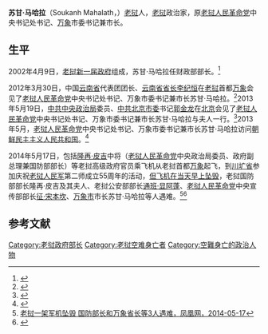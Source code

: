 
'''苏甘·马哈拉'''（Soukanh Mahalath，{{bd|1955年||2014年|5月17日|catIdx=Mahalath}}）[[老挝|老挝]]人，[[老挝|老挝]]政治家，原[[老挝人民革命党|老挝人民革命党]]中央书记处书记、[[万象|万象]]市委书记兼市长。

==生平==
2002年4月9日，[[本扬·沃拉吉内阁|老挝新一届政府]]组成，苏甘·马哈拉任财政部部长。<ref>{{Cite web |url=http://www.china.com.cn/chinese/zhuanti/zgdm/444604.htm |title=老挝概况，中国网，于2014-05-18查阅 |access-date=2014-05-18 |archive-date=2015-09-23 |archive-url=https://web.archive.org/web/20150923225631/http://www.china.com.cn/chinese/zhuanti/zgdm/444604.htm |dead-url=no }}</ref>

2012年3月30日，中国[[云南省|云南省]]代表团团长、[[云南省省长列表|云南省省长]][[李纪恒|李纪恒]]在[[老挝|老挝]]首都[[万象|万象]]会见了[[老挝人民革命党|老挝人民革命党]]中央书记处书记、万象市委书记兼市长苏甘·马哈拉。<ref>{{Cite web |url=http://cpc.people.com.cn/GB/64093/117005/17561925.html |title=李纪恒会见万象市长，中国共产党新闻网，2012-04-01 |access-date=2014-05-18 |archive-date=2016-03-04 |archive-url=https://web.archive.org/web/20160304071435/http://cpc.people.com.cn/GB/64093/117005/17561925.html |dead-url=no }}</ref>2013年5月19日，[[中共中央政治局|中共中央政治局]]委员、[[中共北京市委|中共北京市委]]书记[[郭金龙|郭金龙]]在[[北京|北京]]会见了[[老挝人民革命党|老挝人民革命党]]中央书记处书记、万象市委书记兼市长苏甘·马哈拉与夫人一行。<ref>{{Cite web |url=http://money.163.com/13/0520/09/8VAE089N00253B0H.html |title=郭金龙会见万象市委书记兼市长苏甘·马哈拉一行，网易，2013-05-20 |access-date=2014-05-18 |archive-url=https://web.archive.org/web/20140518064208/http://money.163.com/13/0520/09/8VAE089N00253B0H.html |archive-date=2014-05-18 |dead-url=yes }}</ref>2013年5月，[[老挝人民革命党|老挝人民革命党]]中央书记处书记、万象市委书记兼市长苏甘·马哈拉访问[[朝鲜民主主义人民共和国|朝鲜民主主义人民共和国]]。<ref>{{Cite web |url=http://www.fmprc.gov.cn/mfa_chn/gjhdq_603914/gj_603916/yz_603918/1206_604354/ |title=老挝国家概况，中华人民共和国外交部，2013-06 |access-date=2014-05-18 |archive-date=2015-09-24 |archive-url=https://web.archive.org/web/20150924044650/http://www.fmprc.gov.cn/mfa_chn/gjhdq_603914/gj_603916/yz_603918/1206_604354/ |dead-url=no }}</ref>

2014年5月17日，包括[[隆再·皮吉|隆再·皮吉]]中将（[[老挝人民革命党|老挝人民革命党]]中央政治局委员、政府副总理兼国防部部长）等老挝高级政府官员乘飞机从老挝首都[[万象|万象]]起飞，到[[川圹省|川圹省]]参加庆祝[[老挝人民军|老挝人民军]]第二师成立55周年的活动，[[老挝安-74军用飞机空难|但飞机在当天早上坠毁]]，老挝国防部部长隆再·皮吉及其夫人、老挝公安部部长[[通班·显阿蓬|通班·显阿蓬]]、[[老挝人民革命党|老挝人民革命党]]中央宣传部部长[[征·宋本坎|征·宋本坎]]、[[万象市|万象市]]市长苏甘·马哈拉等人遇难。<ref>[http://news.ifeng.com/a/20140517/40342371_0.shtml 老挝一架军机坠毁 国防部长和万象省长等3人遇难，凤凰网，2014-05-17]</ref><ref>{{Cite web |url=http://news.163.com/14/0517/16/9SFAL2FC00014JB5.html |title=老挝失事军机罹难人员确认 幸存者抢救无效身亡，网易，2014-05-17 |access-date=2014-05-18 |archive-url=https://web.archive.org/web/20140517180816/http://news.163.com/14/0517/16/9SFAL2FC00014JB5.html |archive-date=2014-05-17 |dead-url=yes }}</ref>

==参考文献==
{{Reflist|2}}

[[Category:老挝政府部长|Category:老挝政府部长]]
[[Category:老挝空难身亡者|Category:老挝空难身亡者]]
[[Category:空難身亡的政治人物|Category:空難身亡的政治人物]]